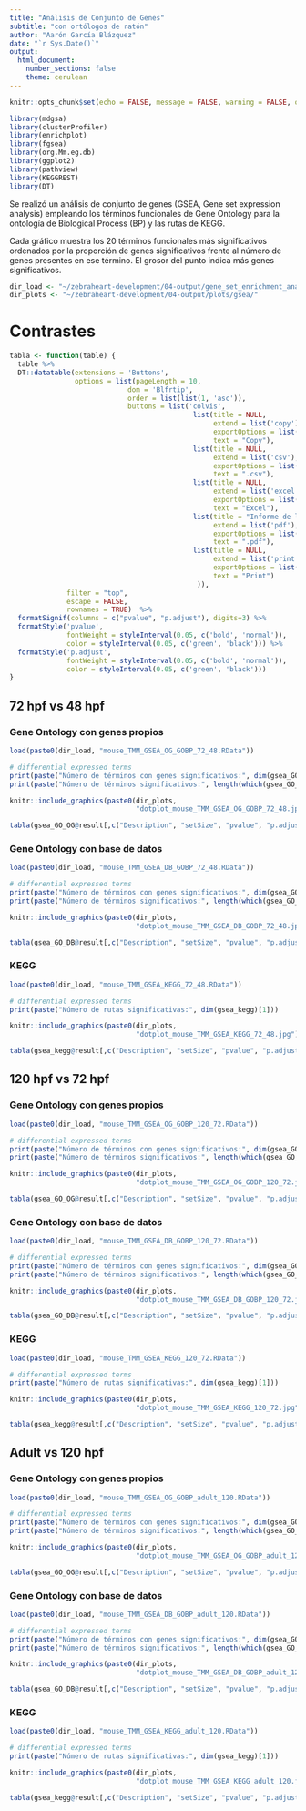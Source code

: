 ```yaml
---
title: "Análisis de Conjunto de Genes"
subtitle: "con ortólogos de ratón"
author: "Aarón García Blázquez"
date: "`r Sys.Date()`"
output:
  html_document:
    number_sections: false
    theme: cerulean
---
```


```r
knitr::opts_chunk$set(echo = FALSE, message = FALSE, warning = FALSE, out.width = "100%")
```

```r
library(mdgsa)
library(clusterProfiler)
library(enrichplot)
library(fgsea)
library(org.Mm.eg.db)
library(ggplot2)
library(pathview)
library(KEGGREST)
library(DT)
```

Se realizó un análisis de conjunto de genes (GSEA, Gene set expression analysis) empleando los términos funcionales de Gene Ontology para la ontología de Biological Process (BP) y las rutas de KEGG.

Cada gráfico muestra los 20 términos funcionales más significativos ordenados por la proporción de genes significativos frente al número de genes presentes en ese término. El grosor del punto indica más genes significativos.

```r
dir_load <- "~/zebraheart-development/04-output/gene_set_enrichment_analysis/"
dir_plots <- "~/zebraheart-development/04-output/plots/gsea/"
```

# Contrastes {.tabset}

```r
tabla <- function(table) {
  table %>%
  DT::datatable(extensions = 'Buttons',
                options = list(pageLength = 10,                
                             dom = 'Blfrtip',
                             order = list(list(1, 'asc')),
                             buttons = list('colvis', 
                                             list(title = NULL,
                                                  extend = list('copy'),
                                                  exportOptions = list(columns = ":visible"),
                                                  text = "Copy"),
                                             list(title = NULL,
                                                  extend = list('csv'),
                                                  exportOptions = list(columns = ":visible"),
                                                  text = ".csv"),
                                             list(title = NULL,
                                                  extend = list('excel'),
                                                  exportOptions = list(columns = ":visible"),
                                                  text = "Excel"),
                                             list(title = "Informe de los resultados en formato pdf",
                                                  extend = list('pdf'),
                                                  exportOptions = list(columns = ":visible"),
                                                  text = ".pdf"),
                                             list(title = NULL,
                                                  extend = list('print'),
                                                  exportOptions = list(columns = ":visible"),
                                                  text = "Print")
                                              )),
              filter = "top", 
              escape = FALSE, 
              rownames = TRUE)  %>%
  formatSignif(columns = c("pvalue", "p.adjust"), digits=3) %>%
  formatStyle('pvalue', 
              fontWeight = styleInterval(0.05, c('bold', 'normal')), 
              color = styleInterval(0.05, c('green', 'black'))) %>%
  formatStyle('p.adjust', 
              fontWeight = styleInterval(0.05, c('bold', 'normal')), 
              color = styleInterval(0.05, c('green', 'black')))
}
```

## 72 hpf vs 48 hpf {.tabset}

### Gene Ontology con genes propios

```r
load(paste0(dir_load, "mouse_TMM_GSEA_OG_GOBP_72_48.RData"))

# differential expressed terms
print(paste("Número de términos con genes significativos:", dim(gsea_GO_OG)[1]))
print(paste("Número de términos significativos:", length(which(gsea_GO_OG@result$p.adjust < 0.05))))
```

```r
knitr::include_graphics(paste0(dir_plots,
                               "dotplot_mouse_TMM_GSEA_OG_GOBP_72_48.jpg"))
```

```r
tabla(gsea_GO_OG@result[,c("Description", "setSize", "pvalue", "p.adjust", "core_enrichment")])
```

### Gene Ontology con base de datos

```r
load(paste0(dir_load, "mouse_TMM_GSEA_DB_GOBP_72_48.RData"))

# differential expressed terms
print(paste("Número de términos con genes significativos:", dim(gsea_GO_DB)[1]))
print(paste("Número de términos significativos:", length(which(gsea_GO_DB@result$p.adjust < 0.05))))
```

```r
knitr::include_graphics(paste0(dir_plots,
                               "dotplot_mouse_TMM_GSEA_DB_GOBP_72_48.jpg"))
```

```r
tabla(gsea_GO_DB@result[,c("Description", "setSize", "pvalue", "p.adjust", "core_enrichment")])
```

### KEGG

```r
load(paste0(dir_load, "mouse_TMM_GSEA_KEGG_72_48.RData"))

# differential expressed terms
print(paste("Número de rutas significativas:", dim(gsea_kegg)[1]))
```

```r
knitr::include_graphics(paste0(dir_plots,
                               "dotplot_mouse_TMM_GSEA_KEGG_72_48.jpg"))
```

```r
tabla(gsea_kegg@result[,c("Description", "setSize", "pvalue", "p.adjust", "core_enrichment")])
```

## 120 hpf vs 72 hpf {.tabset}

### Gene Ontology con genes propios

```r
load(paste0(dir_load, "mouse_TMM_GSEA_OG_GOBP_120_72.RData"))

# differential expressed terms
print(paste("Número de términos con genes significativos:", dim(gsea_GO_OG)[1]))
print(paste("Número de términos significativos:", length(which(gsea_GO_OG@result$p.adjust < 0.05))))
```

```r
knitr::include_graphics(paste0(dir_plots,
                               "dotplot_mouse_TMM_GSEA_OG_GOBP_120_72.jpg"))
```

```r
tabla(gsea_GO_OG@result[,c("Description", "setSize", "pvalue", "p.adjust", "core_enrichment")])
```

### Gene Ontology con base de datos

```r
load(paste0(dir_load, "mouse_TMM_GSEA_DB_GOBP_120_72.RData"))

# differential expressed terms
print(paste("Número de términos con genes significativos:", dim(gsea_GO_DB)[1]))
print(paste("Número de términos significativos:", length(which(gsea_GO_DB@result$p.adjust < 0.05))))
```

```r
knitr::include_graphics(paste0(dir_plots,
                               "dotplot_mouse_TMM_GSEA_DB_GOBP_120_72.jpg"))
```

```r
tabla(gsea_GO_DB@result[,c("Description", "setSize", "pvalue", "p.adjust", "core_enrichment")])
```

### KEGG

```r
load(paste0(dir_load, "mouse_TMM_GSEA_KEGG_120_72.RData"))

# differential expressed terms
print(paste("Número de rutas significativas:", dim(gsea_kegg)[1]))
```

```r
knitr::include_graphics(paste0(dir_plots,
                               "dotplot_mouse_TMM_GSEA_KEGG_120_72.jpg"))
```

```r
tabla(gsea_kegg@result[,c("Description", "setSize", "pvalue", "p.adjust", "core_enrichment")])
```

## Adult vs 120 hpf {.tabset}

### Gene Ontology con genes propios

```r
load(paste0(dir_load, "mouse_TMM_GSEA_OG_GOBP_adult_120.RData"))

# differential expressed terms
print(paste("Número de términos con genes significativos:", dim(gsea_GO_OG)[1]))
print(paste("Número de términos significativos:", length(which(gsea_GO_OG@result$p.adjust < 0.05))))
```

```r
knitr::include_graphics(paste0(dir_plots,
                               "dotplot_mouse_TMM_GSEA_OG_GOBP_adult_120.jpg"))
```

```r
tabla(gsea_GO_OG@result[,c("Description", "setSize", "pvalue", "p.adjust", "core_enrichment")])
```

### Gene Ontology con base de datos

```r
load(paste0(dir_load, "mouse_TMM_GSEA_DB_GOBP_adult_120.RData"))

# differential expressed terms
print(paste("Número de términos con genes significativos:", dim(gsea_GO_DB)[1]))
print(paste("Número de términos significativos:", length(which(gsea_GO_DB@result$p.adjust < 0.05))))
```

```r
knitr::include_graphics(paste0(dir_plots,
                               "dotplot_mouse_TMM_GSEA_DB_GOBP_adult_120.jpg"))
```

```r
tabla(gsea_GO_DB@result[,c("Description", "setSize", "pvalue", "p.adjust", "core_enrichment")])
```

### KEGG

```r
load(paste0(dir_load, "mouse_TMM_GSEA_KEGG_adult_120.RData"))

# differential expressed terms
print(paste("Número de rutas significativas:", dim(gsea_kegg)[1]))
```

```r
knitr::include_graphics(paste0(dir_plots,
                               "dotplot_mouse_TMM_GSEA_KEGG_adult_120.jpg"))
```

```r
tabla(gsea_kegg@result[,c("Description", "setSize", "pvalue", "p.adjust", "core_enrichment")])
```

<div class="tocify-extend-page" data-unique="tocify-extend-page" style="height: 0;"></div>